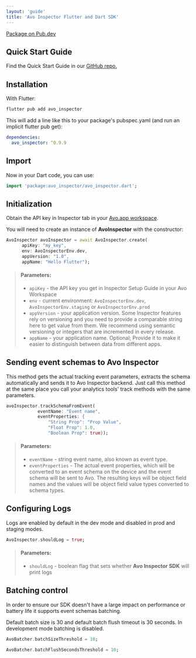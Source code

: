 ```yaml
---
layout: 'guide'
title: 'Avo Inspector Flutter and Dart SDK'
---
```



[Package on Pub.dev](https://pub.dev/packages/avo_inspector)

## <a name="quick-start"></a>Quick Start Guide

Find the Quick Start Guide in our <a target="_blank" rel="noopener noreferrer" href="https://github.com/avohq/flutter-avo-inspector/tree/improve-score">GitHub repo.</a>

## <a name="installation"></a> Installation

With Flutter:

```bash
flutter pub add avo_inspector
```

This will add a line like this to your package's pubspec.yaml (and run an implicit flutter pub get):

```yaml
dependencies:
  avo_inspector: ^0.9.9
```

## <a name="import"></a>Import

Now in your Dart code, you can use:

```dart
import 'package:avo_inspector/avo_inspector.dart';
```

## <a name="initialization"></a>Initialization

Obtain the API key in Inspector tab in your <a target="_blank" rel="noopener noreferrer" href="https://www.avo.app/welcome">Avo.app workspace</a>.

You will need to create an instance of **AvoInspector** with the constructor:

```dart
AvoInspector avoInspector = await AvoInspector.create(
      apiKey: "my_key",
      env: AvoInspectorEnv.dev,
      appVersion: "1.0",
      appName: "Hello Flutter");
```

> #### Parameters:
>
> - `apiKey` - the API key you get in Inspector Setup Guide in your Avo Workspace 
> - `env` - current environment: `AvoInspectorEnv.dev`, `AvoInspectorEnv.staging` or `AvoInspectorEnv.prod`
> - `appVersion` - your application version. Some Inspector features rely on versioning and you need to provide a comparable string here to get value from them. We recommend using semantic versioning or integers that are incremented in every release.
> - `appName` - your application name. Optional; Provide it to make it easier to distinguish between data from different apps.

## <a name="event-tracking"></a>Sending event schemas to Avo Inspector

This method gets the actual tracking event parameters, extracts the schema automatically and sends it to Avo Inspector backend. Just call this method at the same place you call your analytics tools' track methods with the same parameters.

```dart
avoInspector.trackSchemaFromEvent(
            eventName: "Event name",
            eventProperties: {
                "String Prop": "Prop Value",
                "Float Prop": 1.0,
                "Boolean Prop": true});
```

> #### Parameters:
>
> - `eventName` - string event name, also known as event type.
> - `eventProperties` - The actual event properties, which will be converted to an event schema on the device and the event schema will be sent to Avo. The resulting keys will be object field names and the values will be object field value types converted to schema types.
>

## Configuring Logs

Logs are enabled by default in the dev mode and disabled in prod and staging modes.

```dart
AvoInspector.shouldLog = true;
```

> #### Parameters:
>
> - `shouldLog` - boolean flag that sets whether **Avo Inspector SDK** will print logs
>

## Batching control

In order to ensure our SDK doesn't have a large impact on performance or battery life it supports event schemas batching.

Default batch size is 30 and default batch flush timeout is 30 seconds. In development mode batching is disabled.


```dart
AvoBatcher.batchSizeThreshold = 10;
```

```dart
AvoBatcher.batchFlushSecondsThreshold = 10;
```
